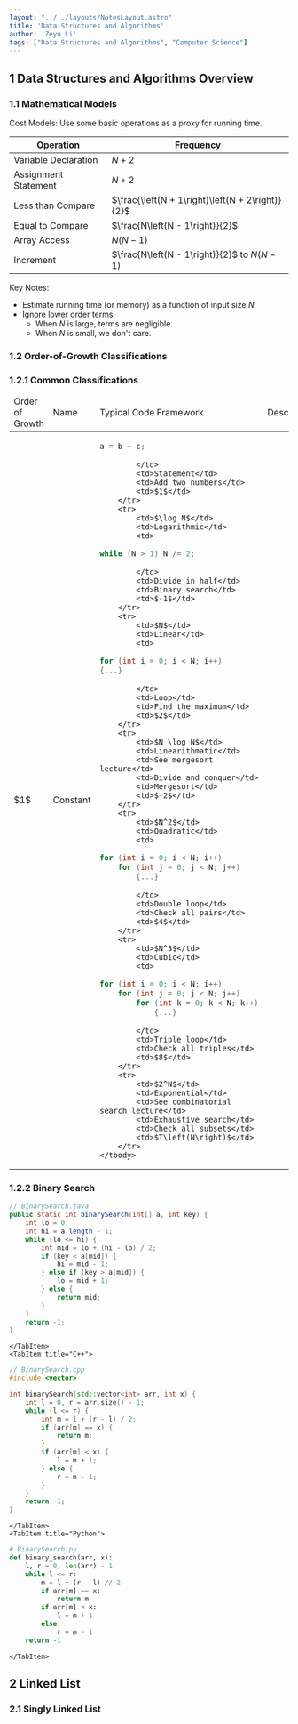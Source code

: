 ```yaml
---
layout: "../../layouts/NotesLayout.astro"
title: 'Data Structures and Algorithms'
author: 'Zeyu Li'
tags: ["Data Structures and Algorithms", "Computer Science"]
---
```


## 1 Data Structures and Algorithms Overview

### 1.1 Mathematical Models

Cost Models: Use some basic operations as a proxy for running time.

|       Operation      |                       Frequency                        |
|----------------------|--------------------------------------------------------|
| Variable Declaration |                        $N + 2$                         |
| Assignment Statement |                        $N + 2$                         |
|   Less than Compare  |    $\frac{\left(N + 1\right)\left(N + 2\right)}{2}$    |
|   Equal to Compare   |              $\frac{N\left(N - 1\right)}{2}$           |
|     Array Access     |                 $N\left(N - 1\right)$                  |
|      Increment       |$\frac{N\left(N - 1\right)}{2}$ to $N\left(N - 1\right)$|

Key Notes:
* Estimate running time (or memory) as a function of input size $N$
* Ignore lower order terms
    * When $N$ is large, terms are negligible.
    * When $N$ is small, we don't care.

### 1.2 Order-of-Growth Classifications

### 1.2.1 Common Classifications

<table>
    <thead>
        <tr>
            <td>Order of Growth</td>
            <td>Name</td>
            <td>Typical Code Framework</td>
            <td>Description</td>
            <td>Example</td>
            <td>$T\left(2N\right)/T\left(N\right)$</td>
        </tr>
    </thead>
    <tbody>
        <tr>
            <td>$1$</td>
            <td>Constant</td>
            <td>

```cpp showLineNumbers=false
a = b + c;
```

            </td>
            <td>Statement</td>
            <td>Add two numbers</td>
            <td>$1$</td>
        </tr>
        <tr>
            <td>$\log N$</td>
            <td>Logarithmic</td>
            <td>

```cpp showLineNumbers=false
while (N > 1) N /= 2;
```

            </td>
            <td>Divide in half</td>
            <td>Binary search</td>
            <td>$-1$</td>
        </tr>
        <tr>
            <td>$N$</td>
            <td>Linear</td>
            <td>

```cpp showLineNumbers=false
for (int i = 0; i < N; i++)
{...}
```

            </td>
            <td>Loop</td>
            <td>Find the maximum</td>
            <td>$2$</td>
        </tr>
        <tr>
            <td>$N \log N$</td>
            <td>Linearithmatic</td>
            <td>See mergesort lecture</td>
            <td>Divide and conquer</td>
            <td>Mergesort</td>
            <td>$-2$</td>
        </tr>
        <tr>
            <td>$N^2$</td>
            <td>Quadratic</td>
            <td>
            
```cpp showLineNumbers=false
for (int i = 0; i < N; i++)
    for (int j = 0; j < N; j++)
        {...}
```
            
            </td>
            <td>Double loop</td>
            <td>Check all pairs</td>
            <td>$4$</td>
        </tr>
        <tr>
            <td>$N^3$</td>
            <td>Cubic</td>
            <td>
            
```cpp showLineNumbers=false
for (int i = 0; i < N; i++)
    for (int j = 0; j < N; j++)
        for (int k = 0; k < N; k++)
            {...}
```
            
            </td>
            <td>Triple loop</td>
            <td>Check all triples</td>
            <td>$8$</td>
        </tr>
        <tr>
            <td>$2^N$</td>
            <td>Exponential</td>
            <td>See combinatorial search lecture</td>
            <td>Exhaustive search</td>
            <td>Check all subsets</td>
            <td>$T\left(N\right)$</td>
        </tr>
    </tbody>
</table>

### 1.2.2 Binary Search

<Tabs>
  <TabItem title="Java">
    
```java frame="terminal" collapse={1-16}
// BinarySearch.java
public static int binarySearch(int[] a, int key) {
    int lo = 0;
    int hi = a.length - 1;
    while (lo <= hi) {
        int mid = lo + (hi - lo) / 2;
        if (key < a[mid]) {
            hi = mid - 1;
        } else if (key > a[mid]) {
            lo = mid + 1;
        } else {
            return mid;
        }
    }
    return -1;
}
```

    </TabItem>
    <TabItem title="C++">

```cpp frame="terminal" collapse={1-18}
// BinarySearch.cpp
#include <vector>

int binarySearch(std::vector<int> arr, int x) {
    int l = 0, r = arr.size() - 1;
    while (l <= r) {
        int m = l + (r - l) / 2;
        if (arr[m] == x) {
            return m;
        }
        if (arr[m] < x) {
            l = m + 1;
        } else {
            r = m - 1;
        }
    }
    return -1;
}
```

    </TabItem>
    <TabItem title="Python">

```python frame="terminal" collapse={1-12}
# BinarySearch.py
def binary_search(arr, x):
    l, r = 0, len(arr) - 1
    while l <= r:
        m = l + (r - l) // 2
        if arr[m] == x:
            return m
        if arr[m] < x:
            l = m + 1
        else:
            r = m - 1
    return -1
```

    </TabItem>
</Tabs>

## 2 Linked List

### 2.1 Singly Linked List

